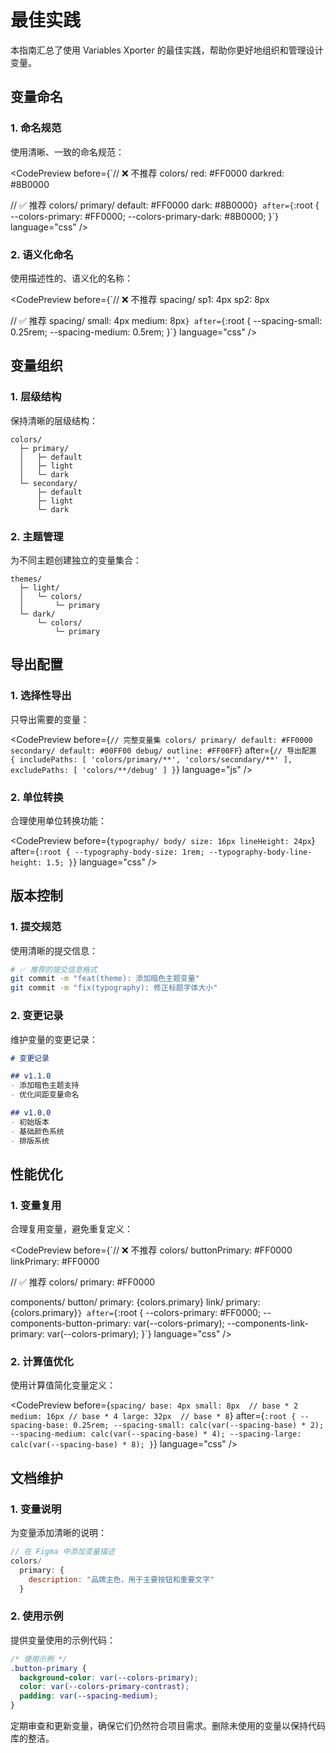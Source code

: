 
# 最佳实践

本指南汇总了使用 Variables Xporter 的最佳实践，帮助你更好地组织和管理设计变量。

## 变量命名

### 1. 命名规范
使用清晰、一致的命名规范：

<CodePreview
  before={`// ❌ 不推荐
colors/
  red: #FF0000
  darkred: #8B0000

// ✅ 推荐
colors/
  primary/
    default: #FF0000
    dark: #8B0000`}
  after={`:root {
  --colors-primary: #FF0000;
  --colors-primary-dark: #8B0000;
}`}
  language="css"
/>

### 2. 语义化命名
使用描述性的、语义化的名称：

<CodePreview
  before={`// ❌ 不推荐
spacing/
  sp1: 4px
  sp2: 8px

// ✅ 推荐
spacing/
  small: 4px
  medium: 8px`}
  after={`:root {
  --spacing-small: 0.25rem;
  --spacing-medium: 0.5rem;
}`}
  language="css"
/>

## 变量组织

### 1. 层级结构
保持清晰的层级结构：

```
colors/
  ├─ primary/
  │   ├─ default
  │   ├─ light
  │   └─ dark
  └─ secondary/
      ├─ default
      ├─ light
      └─ dark
```

### 2. 主题管理
为不同主题创建独立的变量集合：

```
themes/
  ├─ light/
  │   └─ colors/
  │       └─ primary
  └─ dark/
      └─ colors/
          └─ primary
```

## 导出配置

### 1. 选择性导出
只导出需要的变量：

<CodePreview
  before={`// 完整变量集
colors/
  primary/
    default: #FF0000
  secondary/
    default: #00FF00
  debug/
    outline: #FF00FF`}
  after={`// 导出配置
{
  includePaths: [
    'colors/primary/**',
    'colors/secondary/**'
  ],
  excludePaths: [
    'colors/**/debug'
  ]
}`}
  language="js"
/>

### 2. 单位转换
合理使用单位转换功能：

<CodePreview
  before={`typography/
  body/
    size: 16px
    lineHeight: 24px`}
  after={`:root {
  --typography-body-size: 1rem;
  --typography-body-line-height: 1.5;
}`}
  language="css"
/>

## 版本控制

### 1. 提交规范
使用清晰的提交信息：

```bash
# ✅ 推荐的提交信息格式
git commit -m "feat(theme): 添加暗色主题变量"
git commit -m "fix(typography): 修正标题字体大小"
```

### 2. 变更记录
维护变量的变更记录：

```markdown
# 变更记录

## v1.1.0
- 添加暗色主题支持
- 优化间距变量命名

## v1.0.0
- 初始版本
- 基础颜色系统
- 排版系统
```

## 性能优化

### 1. 变量复用
合理复用变量，避免重复定义：

<CodePreview
  before={`// ❌ 不推荐
colors/
  buttonPrimary: #FF0000
  linkPrimary: #FF0000

// ✅ 推荐
colors/
  primary: #FF0000

components/
  button/
    primary: {colors.primary}
  link/
    primary: {colors.primary}`}
  after={`:root {
  --colors-primary: #FF0000;
  --components-button-primary: var(--colors-primary);
  --components-link-primary: var(--colors-primary);
}`}
  language="css"
/>


### 2. 计算值优化
使用计算值简化变量定义：

<CodePreview
  before={`spacing/
  base: 4px
  small: 8px  // base * 2
  medium: 16px // base * 4
  large: 32px  // base * 8`}
  after={`:root {
  --spacing-base: 0.25rem;
  --spacing-small: calc(var(--spacing-base) * 2);
  --spacing-medium: calc(var(--spacing-base) * 4);
  --spacing-large: calc(var(--spacing-base) * 8);
}`}
  language="css"
/>

## 文档维护

### 1. 变量说明
为变量添加清晰的说明：

```js
// 在 Figma 中添加变量描述
colors/
  primary: {
    description: "品牌主色，用于主要按钮和重要文字"
  }
```

### 2. 使用示例
提供变量使用的示例代码：

```css
/* 使用示例 */
.button-primary {
  background-color: var(--colors-primary);
  color: var(--colors-primary-contrast);
  padding: var(--spacing-medium);
}
```

<Callout type="info" emoji="💡">
  定期审查和更新变量，确保它们仍然符合项目需求。删除未使用的变量以保持代码库的整洁。
</Callout>
